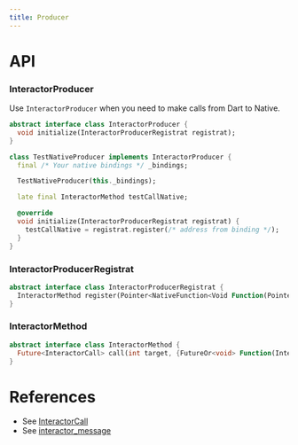 ```yaml
---
title: Producer
---
```


# API

### InteractorProducer
Use `InteractorProducer` when you need to make calls from Dart to Native.

```dart title="Declaration"
abstract interface class InteractorProducer {
  void initialize(InteractorProducerRegistrat registrat);
}
```

```dart title="Example"
class TestNativeProducer implements InteractorProducer {
  final /* Your native bindings */ _bindings;

  TestNativeProducer(this._bindings);

  late final InteractorMethod testCallNative;

  @override
  void initialize(InteractorProducerRegistrat registrat) {
    testCallNative = registrat.register(/* address from binding */);
  }
}
```

### InteractorProducerRegistrat
```dart title="Declaration"
abstract interface class InteractorProducerRegistrat {
  InteractorMethod register(Pointer<NativeFunction<Void Function(Pointer<interactor_message>)>> pointer);
}
```

### InteractorMethod
```dart title="Declaration"
abstract interface class InteractorMethod {
  Future<InteractorCall> call(int target, {FutureOr<void> Function(InteractorCall message)? configurator});
}
```

# References
* See [InteractorCall](call)
* See [interactor_message](../native/message)
